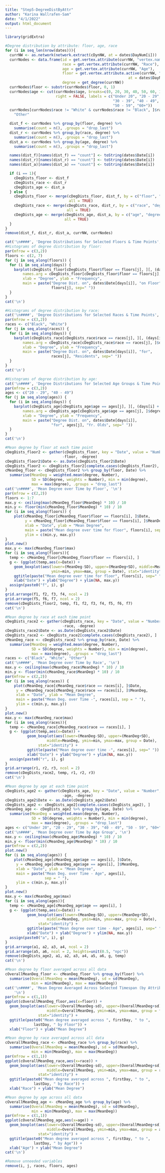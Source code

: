 ```yaml
---
title: "Step5-DegreeDistByAttr"
author: "Karina Wallrafen-Sam"
date: "4/1/2022"
output: html_document
---
```


```r
library(gridExtra)

#Degree distribution by attribute: floor, age, race
for (i in seq_len(nrow(dates))){
  currNW <- as.network(network.extract(cDynNW, at = dates$DayNum[i]))
  currNodes <- data.frame(id = get.vertex.attribute(currNW, "vertex.names"),
                          race = get.vertex.attribute(currNW, "Race"),
                          age = get.vertex.attribute(currNW, "Age"),
                          floor = get.vertex.attribute.active(currNW, "location",
                                                        at = dates$DayNum[i]),
                          degree = get_degree(currNW))
  currNodes$floor <- substr(currNodes$floor, 0, 1)
  currNodes$age <- cut(currNodes$age, breaks=c(0, 20, 30, 40, 50, 60, 100), 
                       right = FALSE, labels = c("Under 20", "20 - 29", 
                                                 "30 - 39", "40 - 49", 
                                                 "50 - 59", "60+"))
  currNodes[currNodes$race != "White" & currNodes$race != "Black", ]$race <- 
    "Other"

  dist_f <- currNodes %>% group_by(floor, degree) %>% 
    summarise(count = n(), .groups = "drop_last")
  dist_r <- currNodes %>% group_by(race, degree) %>% 
    summarise(count = n(), .groups = "drop_last")
  dist_a <- currNodes %>% group_by(age, degree) %>% 
    summarise(count = n(), .groups = "drop_last")

  names(dist_f)[names(dist_f) == "count"] <- toString(dates$Date[i])
  names(dist_r)[names(dist_r) == "count"] <- toString(dates$Date[i])
  names(dist_a)[names(dist_a) == "count"] <- toString(dates$Date[i])

  if (i == 1){
    cDegDists_floor <- dist_f
    cDegDists_race <- dist_r
    cDegDists_age <- dist_a
  } else {
    cDegDists_floor <- merge(cDegDists_floor, dist_f, by = c("floor", "degree"),
                             all = TRUE)
    cDegDists_race <- merge(cDegDists_race, dist_r, by = c("race", "degree"),
                            all = TRUE)
    cDegDists_age <- merge(cDegDists_age, dist_a, by = c("age", "degree"),
                           all = TRUE)
  }
}
remove(dist_f, dist_r, dist_a, currNW, currNodes)

cat('\n####', 'Degree Distributions for Selected Floors & Time Points', '\n')
#Histograms of degree distribution by floor:
par(mfrow = c(3,2))
floors <- c(2, 7)
for (j in seq_along(floors)) {
  for (i in seq_along(days)) {
    barplot(cDegDists_floor[cDegDists_floor$floor == floors[j], ][, (days[i] + 2)],
        names.arg = cDegDists_floor[cDegDists_floor$floor == floors[j], ]$degree,
        xlab = "Degree", ylab = "Frequency",
        main = paste("Degree Dist. on", dates$Date[days[i]], "on Floor",
                     floors[j], sep=" "))
  }
}
cat('\n')

#Histograms of degree distribution by race:
cat('\n####', 'Degree Distributions for Selected Races & Time Points', '\n')
par(mfrow = c(3,2))
races <- c("Black", "White")
for (j in seq_along(races)) {
  for (i in seq_along(days)) {
    barplot(cDegDists_race[cDegDists_race$race == races[j], ][, (days[i] + 2)],
        names.arg = cDegDists_race[cDegDists_race$race == races[j], ]$degree,
        xlab = "Degree", ylab = "Frequency",
        main = paste("Degree Dist. on", dates$Date[days[i]], "for",
                     races[j], "Residents", sep=" "))
  }
}
cat('\n')

#Histograms of degree distribution by age:
cat('\n####', 'Degree Distributions for Selected Age Groups & Time Points', '\n')
par(mfrow = c(3,2))
ages <- c("20 - 29", "40 - 49")
for (j in seq_along(ages)) {
  for (i in seq_along(days)) {
    barplot(cDegDists_age[cDegDists_age$age == ages[j], ][, (days[i] + 2)],
        names.arg = cDegDists_age[cDegDists_age$age == ages[j], ]$degree,
        xlab = "Degree", ylab = "Frequency",
        main = paste("Degree Dist. on", dates$Date[days[i]],
                     "for", ages[j], "Yr. Olds", sep=" "))
  }
}
cat('\n')

#Mean degree by floor at each time point
cDegDists_floor2 <- gather(cDegDists_floor, key = "Date", value = "Number", 
                          -floor, -degree)
cDegDists_floor2$Date <- as.Date(cDegDists_floor2$Date)
cDegDists_floor2 <- cDegDists_floor2[complete.cases(cDegDists_floor2), ]
cMeanDeg_floor <- cDegDists_floor2 %>% group_by(floor, Date) %>% 
  summarise(MeanDeg = weighted.mean(degree, Number), 
            SD = SD(degree, weights = Number), min = min(degree), 
            max = max(degree), .groups = "drop_last")
cat('\n####', 'Mean Degree over Time by Floor', '\n')
par(mfrow = c(2,2))
floors <- 1:7
max.y <- ceiling(max(cMeanDeg_floor$MeanDeg) * 10) / 10
min.y <- floor(min(cMeanDeg_floor$MeanDeg) * 10) / 10
for (i in seq_along(floors)) {
    plot(cMeanDeg_floor[cMeanDeg_floor$floor == floors[i], ]$Date, 
         y = cMeanDeg_floor[cMeanDeg_floor$floor == floors[i], ]$MeanDeg,
         xlab = "Date", ylab = "Mean Degree", 
         main = paste("Mean degree over time for floor", floors[i], sep=" "),
         ylim = c(min.y, max.y))
}
plot.new()
max.y <- max(cMeanDeg_floor$max)
for (i in seq_along(floors)){
  temp <- cMeanDeg_floor[cMeanDeg_floor$floor == floors[i], ]
  g <- (ggplot(temp,aes(x=Date)) + 
    geom_boxplot(aes(lower=(MeanDeg-SD), upper=(MeanDeg+SD), middle=MeanDeg, 
                     ymin=min, ymax=max, group = Date), stat="identity") + 
    ggtitle(paste("Mean degree over time for floor", floors[i], sep=" ")) + 
    xlab("Date") + ylab("Degree") + ylim(NA, max.y))
  assign(paste0("f", i), g)
}
grid.arrange(f1, f2, f3, f4, ncol = 2)
grid.arrange(f5, f6, f7, ncol = 2)
remove(cDegDists_floor2, temp, f1, f2, f3, f4, f5, f6, f7)
cat('\n')

#Mean degree by race at each time point
cDegDists_race2 <- gather(cDegDists_race, key = "Date", value = "Number", 
                          -race, -degree)
cDegDists_race2$Date <- as.Date(cDegDists_race2$Date)
cDegDists_race2 <- cDegDists_race2[complete.cases(cDegDists_race2), ]
cMeanDeg_race <- cDegDists_race2 %>% group_by(race, Date) %>% 
  summarise(MeanDeg = weighted.mean(degree, Number), 
            SD = SD(degree, weights = Number), min = min(degree),
            max = max(degree), .groups = "drop_last")
races <- c("Black", "White", "Other")
cat('\n####', 'Mean Degree over Time by Race', '\n')
max.y <- ceiling(max(cMeanDeg_race$MeanDeg) * 10) / 10
min.y <- floor(min(cMeanDeg_race$MeanDeg) * 10) / 10
par(mfrow = c(2,2))
for (i in seq_along(races)) {
    plot(cMeanDeg_race[cMeanDeg_race$race == races[i], ]$Date,
     y = cMeanDeg_race[cMeanDeg_race$race == races[i], ]$MeanDeg,
     xlab = "Date", ylab = "Mean Degree", 
     main = paste("Mean Deg. over Time -", races[i], sep = " "),
     ylim = c(min.y, max.y)) 
}
plot.new()
max.y <- max(cMeanDeg_race$max)
for (i in seq_along(races)){
  temp <- cMeanDeg_race[cMeanDeg_race$race == races[i], ]
  g <- (ggplot(temp,aes(x=Date)) + 
          geom_boxplot(aes(lower=(MeanDeg-SD), upper=(MeanDeg+SD), 
                   middle=MeanDeg, ymin=min, ymax=max, group = Date), 
               stat="identity") + 
          ggtitle(paste("Mean degree over time -", races[i], sep=" ")) + 
          xlab("Date") + ylab("Degree") + ylim(NA, max.y))
  assign(paste0("r", i), g)
}
grid.arrange(r1, r2, r3, ncol = 2)
remove(cDegDists_race2, temp, r1, r2, r3)
cat('\n')

#Mean degree by age at each time point
cDegDists_age2 <- gather(cDegDists_age, key = "Date", value = "Number", 
                          -age, -degree)
cDegDists_age2$Date <- as.Date(cDegDists_age2$Date)
cDegDists_age2 <- cDegDists_age2[complete.cases(cDegDists_age2), ]
cMeanDeg_age <- cDegDists_age2 %>% group_by(age, Date) %>% 
  summarise(MeanDeg = weighted.mean(degree, Number), 
            SD = SD(degree, weights = Number), min = min(degree),
            max = max(degree), .groups = "drop_last")
ages <- c("Under 20", "20 - 29", "30 - 39", "40 - 49", "50 - 59", "60+")
cat('\n####', 'Mean Degree over Time by Age Group', '\n')
max.y <- ceiling(max(cMeanDeg_age$MeanDeg) * 10) / 10
min.y <- floor(min(cMeanDeg_age$MeanDeg) * 10) / 10
par(mfrow = c(2,2))
plot.new()
for (i in seq_along(ages)) {
    plot(cMeanDeg_age[cMeanDeg_age$age == ages[i], ]$Date,
     y = cMeanDeg_age[cMeanDeg_age$age == ages[i], ]$MeanDeg,
     xlab = "Date", ylab = "Mean Degree", 
     main = paste("Mean Deg. over Time - Age", ages[i], 
                  sep = " "), 
     ylim = c(min.y, max.y))
}
plot.new()
max.y <- max(cMeanDeg_age$max)
for (i in seq_along(ages)){
  temp <- cMeanDeg_age[cMeanDeg_age$age == ages[i], ]
  g <- (ggplot(temp,aes(x=Date)) + 
          geom_boxplot(aes(lower=(MeanDeg-SD), upper=(MeanDeg+SD), 
                   middle=MeanDeg, ymin=min, ymax=max, group = Date), 
               stat="identity") + 
          ggtitle(paste("Mean degree over time - Age", ages[i], sep=" ")) +
          xlab("Date") + ylab("Degree") + ylim(NA, max.y))
  assign(paste0("a", i), g)
}
grid.arrange(a1, a2, a3, a4, ncol = 2)
grid.arrange(a5, a6, ncol = 2, heights=unit(0.5, "npc"))
remove(cDegDists_age2, a1, a2, a3, a4, a5, a6, g, temp)
cat('\n')

#Mean degree by floor averaged across all data
cOverallMeanDeg_floor <- cMeanDeg_floor %>% group_by(floor) %>% 
  summarise(OverallMeanDeg = mean(MeanDeg), sd = sd(MeanDeg), 
            min = min(MeanDeg), max = max(MeanDeg))
cat('\n####', 'Mean Degree Averaged Across Selected Timespan (by Attribute)', 
    '\n')
par(mfrow = c(1,1))
ggplot(cOverallMeanDeg_floor,aes(x=floor)) + 
  geom_boxplot(aes(lower=(OverallMeanDeg-sd), upper=(OverallMeanDeg+sd), 
                   middle=OverallMeanDeg, ymin=min, ymax=max, group = floor), 
               stat="identity") + 
  ggtitle(paste0("Mean degree averaged across ", firstDay, " to ", 
             lastDay, " by Floor")) +
  xlab("Floor") + ylab("Mean Degree")

#Mean degree by race averaged across all data 
cOverallMeanDeg_race <- cMeanDeg_race %>% group_by(race) %>% 
  summarise(OverallMeanDeg = mean(MeanDeg), sd = sd(MeanDeg), 
            min = min(MeanDeg), max = max(MeanDeg))
par(mfrow = c(1,1))
ggplot(cOverallMeanDeg_race,aes(x=race)) + 
  geom_boxplot(aes(lower=(OverallMeanDeg-sd), upper=(OverallMeanDeg+sd), 
                   middle=OverallMeanDeg, ymin=min, ymax=max, group = race), 
               stat="identity") + 
  ggtitle(paste0("Mean degree averaged across ", firstDay, " to ", 
             lastDay, " by Race")) +
  xlab("Race") + ylab("Mean Degree")

#Mean degree by age across all data
cOverallMeanDeg_age <- cMeanDeg_age %>% group_by(age) %>% 
  summarise(OverallMeanDeg = mean(MeanDeg), sd = sd(MeanDeg),
            min = min(MeanDeg), max = max(MeanDeg))
par(mfrow = c(1,1))
ggplot(cOverallMeanDeg_age,aes(x=age)) + 
  geom_boxplot(aes(lower=(OverallMeanDeg-sd), upper=(OverallMeanDeg+sd), 
                   middle=OverallMeanDeg, ymin=min, ymax=max, group = age), 
               stat="identity") + 
  ggtitle(paste0("Mean degree averaged across ", firstDay, " to ", 
             lastDay, " by Age")) +
  xlab("Age") + ylab("Mean Degree")
cat('\n')

#Remove unneeded variables
remove(i, j, races, floors, ages)
```
